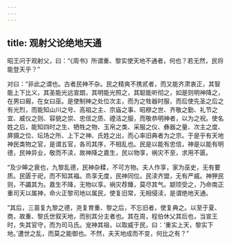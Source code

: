 ```yaml
---
---
---
```

title: 观射父论绝地天通
---


昭王问于观射父，曰：“《周书》所谓重、黎实使天地不通者，何也？若无然，民将能登天乎？”

对曰：“非此之谓也。古者民神不杂。民之精爽不携贰者，而又能齐肃衷正，其智能上下比义，其圣能光远宣朗，其明能光照之，其聪能听彻之，如是则明神降之，在男曰觋，在女曰巫。是使制神之处位次主，而为之牲器时服，而后使先圣之后之有光烈，而能知山川之号、高祖之主、宗庙之事、昭穆之世、齐敬之勤、礼节之宜、威仪之则、容貌之崇、忠信之质、禋洁之服，而敬恭明神者，以为之祝。使名姓之后，能知四时之生、牺牲之物、玉帛之类、采服之仪、彝器之量、次主之度、屏摄之位、坛场之所、上下之神、氏姓之出，而心率旧典者为之宗。于是乎有天地神民类物之官，是谓五官，各司其序，不相乱也。民是以能有忠信，神是以能有明德，民神异业，敬而不渎，故神降之嘉生，民以物享，祸灾不至，求用不匮。

“及少皞之衰也，九黎乱德，民神杂糅，不可方物。夫人作享，家为巫史，无有要质。民匮于祀，而不知其福。烝享无度，民神同位。民渎齐盟，无有严威。神狎民则，不蠲其为。嘉生不降，无物以享。祸灾荐臻，莫尽其气。颛顼受之，乃命南正重司天以属神，命火正黎司地以属民，使复旧常，无相侵渎，是谓绝地天通。

“其后，三苗复九黎之德，尧复育重、黎之后，不忘旧者，使复典之。以至于夏、商，故重、黎氏世叙天地，而别其分主者也。其在周，程伯休父其后也，当宣王时，失其官守，而为司马氏。宠神其祖，以取威于民，曰：‘重实上天，黎实下地。’遭世之乱，而莫之能御也。不然，夫天地成而不变，何比之有？”

